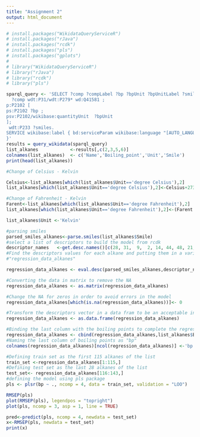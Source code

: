 ```yaml
---
title: "Assignment 2"
output: html_document
---
```


<!-- This is Assignment 2 for Scientific Programing course of Systems Biology master in Maastricht University -->
<!-- The goal of this assignment is to create a regression model to predict the  boiling point of differente kinds of alkanes based in other properties. -->

<!-- The first step will be use different libraries to build this model. This will be useful to make a query about the alkanes with "wikidataQueryServiceR extract their features with rcdk, perform the regression model with "pls" and plot the results with "gplots". -->


```r


# install.packages("WikidataQueryServiceR")
# install.packages("rJava")
# install.packages("rcdk")
# install.packages("pls")
# install.packages("gplots")
# 
# library("WikidataQueryServiceR")
# library("rJava")
# library("rcdk")
# library("pls")
```
 
 <!-- The next step is to make a query to obtain all the alkanes from wikidata with their boiling points and their smiles in order to be able to extract the features using rcdk package later.The important data extracted from wikidata will be names, boiling points, units of boiling points and smiles. -->

```r

sparql_query <- 'SELECT ?comp ?compLabel ?bp ?bpUnit ?bpUnitLabel ?smiles WHERE {
  ?comp wdt:P31/wdt:P279* wd:Q41581 ;
p:P2102 [
ps:P2102 ?bp ;
psv:P2102/wikibase:quantityUnit  ?bpUnit
];
 wdt:P233 ?smiles.
SERVICE wikibase:label { bd:serviceParam wikibase:language "[AUTO_LANGUAGE],en". }
}'
results = query_wikidata(sparql_query)
list_alkanes            <-results[,c(2,3,5,6)]
colnames(list_alkanes)  <- c('Name','Boiling_point','Unit','Smile')
print(head(list_alkanes))
```
<!-- To make the units homogenous, the alkanes which boiling points were found in Celsius or Fahrenheit will be change to Kelvin. Otherwise the results of the model might be invalid. All the boiling points of alkanes in Celsius will be put in the vector called Celsius, after that the units will be change into Kelvin in the list of alkanes. Same process will be repeated with alkanes in Fahrenheit. -->

``` r
#Change of Celsius - Kelvin

Celsius<-list_alkanes[which(list_alkanes$Unit=='degree Celsius'),2]
list_alkanes[which(list_alkanes$Unit=='degree Celsius'),2]<-Celsius+273.15

#Change of Fahrenheit - Kelvin
Farent<-list_alkanes[which(list_alkanes$Unit=='degree Fahrenheit'),2]
list_alkanes[which(list_alkanes$Unit=='degree Fahrenheit'),2]<-(Farent - 32) * 5/9 + 273.15

list_alkanes$Unit <-'Kelvin'
```
<!-- Now  to build the model, the smiles will be parsed to be used in the rdck package to extract rest of the features that will be used in the regression model later on. As well, a list of descriptors that will be used in the model will be obtained with their values for each one of the alkanes. A final data frame with the values of each descriptor and the boiling points will be made to do the regression model. -->

```r

#parsing smiles
parsed_smiles_alkanes<-parse.smiles(list_alkanes$Smile)
#select a list of descriptors to build the model from rcdk
descriptor_names   <-get.desc.names()[c(28, 31,  9,  2, 14, 44, 48, 21, 11,  4)]
#Find the descriptors values for each alkane and putting them in a variable called
#"regression_data_alkanes"

regression_data_alkanes <- eval.desc(parsed_smiles_alkanes,descriptor_names)

#Converting the data in matrix to remove the NA
regression_data_alkanes <- as.matrix(regression_data_alkanes)

#Change the NA for zeros in order to avoid errors in the model
regression_data_alkanes[which(is.na(regression_data_alkanes))]<- 0

#Transform the descriptors vector in a data fram to be an acceptable input for the model.
regression_data_alkanes <- as.data.frame(regression_data_alkanes)

#Binding the last column with the boiling points to complete the regression data with the values that will be predicted
regression_data_alkanes <- cbind(regression_data_alkanes,list_alkanes$Boiling_point)
#Naming the last column of boiling points as "bp"
colnames(regression_data_alkanes)[ncol(regression_data_alkanes)] <-'bp'
```
<!-- Now that the data frame with all the dependent and independent variables is ready, the regression model can be made based in this data. First a train and data set should be selected. -->
```r
#Defining train set as the first 115 alkanes of the list
train_set <-regression_data_alkanes[1:115,]
#Defining test set as the last 28 alkanes of the list
test_set<- regression_data_alkanes[116:143,]
#defining the model using pls package
pls <- plsr(bp ~ ., ncomp = 4, data = train_set, validation = "LOO")
```

<!-- Next, having the model is possible to make the first plots in order to undertand how the RMSEP decreases with the increase of components. -->
```r
RMSEP(pls)
plot(RMSEP(pls), legendpos = "topright")
plot(pls, ncomp = 3, asp = 1, line = TRUE)
```
<!-- In this point with the model build is time to show the results for the test data -->
```r
pred<-predict(pls, ncomp = 4, newdata = test_set)
x<-RMSEP(pls, newdata = test_set)
print(x)
```

